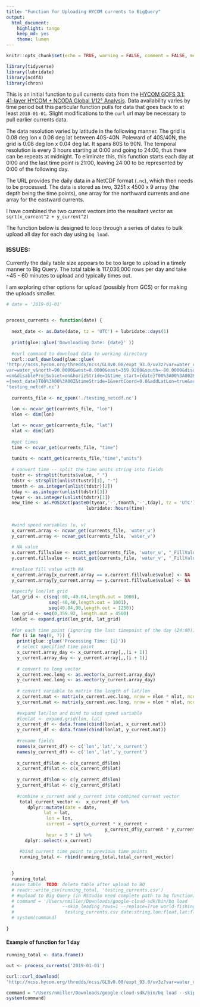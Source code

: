 ```yaml
---
title: "Function for Uploading HYCOM currents to BigQuery"
output:
  html_document:
    highlight: tango
    keep_md: yes
    theme: lumen
---
```


```r
knitr::opts_chunk$set(echo = TRUE, warning = FALSE, comment = FALSE, message = FALSE)
```


```r
library(tidyverse)
library(lubridate)
library(ncdf4)
library(chron)
```

This is an initial function to pull currents data from the [HYCOM GOFS 3.1: 41-layer HYCOM + NCODA Global 1/12° Analysis](https://www.hycom.org/data/glbv0pt08/expt-93pt0). Data availability varies
by time period but this particular function pulls for data that goes back to at least `2018-01-01`.
Slight modifications to the `curl` url may be necessary to pull earlier currents data.  

The data resolution varied by latitude in the following manner. The grid is 0.08 deg lon x 0.08 deg lat 
between 40S-40N. Poleward of 40S/40N, the grid is 0.08 deg lon x 0.04 deg lat. It spans 80S to 90N.
The temporal resolution is every 3 hours starting at 0:00 and going to 24:00, thus
there can be repeats at midnight. To eliminate this, this function starts each day at 0:00 and the last 
time point is 21:00, leaving 24:00 to be represented by 0:00 of the following day.  

The URL provides the daily data in a NetCDF format (`.nc`), which then needs to be processed.
The data is stored as two, 3251 x 4500 x 9 array (the depth being the time points),
one array for the northward currents and one array for the eastward currents.

I have combined the two current vectors into the resultant vector as
`sqrt(x_current^2 + y_current^2)`

The function below is designed to loop through a series of dates to bulk upload all day for each day
using `bq load`. 

### ISSUES:

Currently the daily table size appears to be too large to upload in a timely manner 
to Big Query. The total table is 117,036,000 rows per day and take ~45 - 60 minutes
to upload and typically times out.   

I am exploring other options for upload (possibly from GCS) or for making the uploads
smaller.

```r
# date = '2019-01-01'

 
process_currents <- function(date) {
  
  next_date <- as.Date(date, tz = 'UTC') + lubridate::days(1)
  
  print(glue::glue('Downloading Date: {date}' ))
  
  #curl command to download data to working directory
  curl::curl_download(glue::glue(
'http://ncss.hycom.org/thredds/ncss/GLBv0.08/expt_93.0/uv3z?var=water_u&
var=water_v&north=90.0000&west=0.0000&east=359.9200&south=-80.0000&disableLLSubset
=on&disableProjSubset=on&horizStride=1&time_start={date}T00%3A00%3A00Z&time_end
={next_date}T00%3A00%3A00Z&timeStride=1&vertCoord=0.0&addLatLon=true&accept=netcdf'),
'testing_netcdf.nc')
  
  currents_file <- nc_open('./testing_netcdf.nc')
  
  lon <- ncvar_get(currents_file, "lon")
  nlon <- dim(lon)

  lat <- ncvar_get(currents_file, "lat")
  nlat <- dim(lat)
  
  #get times
  time <- ncvar_get(currents_file, "time")
  
  tunits <- ncatt_get(currents_file,"time","units")
  
  # convert time -- split the time units string into fields
  tustr <- strsplit(tunits$value, " ")
  tdstr <- strsplit(unlist(tustr)[3], "-")
  tmonth <- as.integer(unlist(tdstr)[2])
  tday <- as.integer(unlist(tdstr)[3])
  tyear <- as.integer(unlist(tdstr)[1])
  new_time <- as.POSIXct(paste0(tyear,'-',tmonth,'-',tday), tz = 'UTC') + 
                              lubridate::hours(time)
  
  
  #wind speed variables (u, v)
  x_current.array <- ncvar_get(currents_file, 'water_u')
  y_current.array <- ncvar_get(currents_file, 'water_v')
  
  # NA value
  x.current.fillvalue <- ncatt_get(currents_file, 'water_u', "_FillValue")
  y.current.fillvalue <- ncatt_get(currents_file, 'water_v', "_FillValue")
  
  #replace fill value with NA
  x_current.array[x_current.array == x.current.fillvalue$value] <- NA
  y_current.array[y_current.array == y.current.fillvalue$value] <- NA
  
  #specify lon/lat grid
  lat_grid <- c(seq(-80,-40.04,length.out = 1000), 
                seq(-40,40,length.out = 1001), 
                seq(40.04,90,length.out = 1250))
  lon_grid <- seq(0,359.92, length.out = 4500)
  lonlat <- expand.grid(lon_grid, lat_grid)
  
  #for each time point (ignoring the last timepoint of the day (24:00))
  for (i in seq(0, 7)) {
    print(glue::glue('Processing Time: {i}'))
    # select specified time point
    x_current.array_day <- x_current.array[,,(i + 1)]
    y_current.array_day <- y_current.array[,,(i + 1)]
    
    # convert to long vector
    x_current.vec.long <- as.vector(x_current.array_day)
    y_current.vec.long <- as.vector(y_current.array_day)
    
    # convert variable to matrix the length of lat/lon
    x_current.mat <- matrix(x_current.vec.long, nrow = nlon * nlat, ncol = 1)
    y_current.mat <- matrix(y_current.vec.long, nrow = nlon * nlat, ncol = 1)
    
    #expand lat/lon and bind to wind speed variable
    #lonlat <- expand.grid(lon, lat)
    x_current_df <- data.frame(cbind(lonlat, x_current.mat))
    y_current_df <- data.frame(cbind(lonlat, y_current.mat))
    
    #rename fields
    names(x_current_df) <- c('lon','lat','x_current')
    names(y_current_df) <- c('lon','lat','y_current')
    
    x_current_df$lon <- c(x_current_df$lon)
    x_current_df$lat <- c(x_current_df$lat)
    
    y_current_df$lon <- c(y_current_df$lon)
    y_current_df$lat <- c(y_current_df$lat)
    
    #combine x_current and y_current into combined current vector
     total_current_vector <-  x_current_df %>%
        dplyr::mutate(date = date,
              lat = lat,
               lon = lon, 
               current = sqrt(x_current * x_current +
                                     y_current_df$y_current * y_current_df$y_current),
               hour = 3 * i) %>%
       dplyr::select(-x_current)

     #bind current time point to previous time points
     running_total <- rbind(running_total,total_current_vector)
     
   
  }
  running_total
  #save table  TODO: delete table after upload to BQ
  # readr::write_csv(running_total, 'testing_currents.csv')
  # #upload to Big Query (in RStudio need complete path to bq function)
  # command = '/Users/nmiller/Downloads/google-cloud-sdk/bin/bq load
  #                  --skip_leading_rows=1 --replace=True world-fishing-827:scratch_nate.testing_currents
  #                   testing_currents.csv date:string,lon:float,lat:float,current_ms:float,hour:integer')
  # system(command)
      
}
```

#### Example of function for 1 day
```r

running_total <- data.frame()

out <- process_currents('2019-01-01')
```









```r
curl::curl_download(
'http://ncss.hycom.org/thredds/ncss/GLBv0.08/expt_93.0/uv3z?var=water_u&var=water_v&north=90.0000&west=0.0000&east=359.9200&south=-80.0000&disableLLSubset=on&disableProjSubset=on&horizStride=1&time_start=2019-01-01T00%3A00%3A00Z&time_end=2019-01-02T00%3A00%3A00Z&timeStride=1&vertCoord=0.0&addLatLon=true&accept=netcdf','testing_netcdf.nc')
```


```r
command = "/Users/nmiller/Downloads/google-cloud-sdk/bin/bq load --skip_leading_rows=1 --replace=True world-fishing-827:scratch_nate.testing_r iris.csv Sepal_Length:float,Sepal_Width:float,Petal_Length:float,Petal_Width:float,Species:string"
system(command)
```

